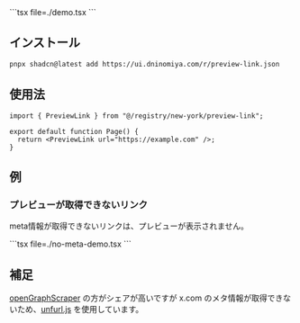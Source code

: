 
<DemoCanvas>
  <DemoPreview>
    <Demo />
  </DemoPreview>
  <DemoCode>
    ```tsx file=./demo.tsx
    ```
  </DemoCode>
</DemoCanvas>

## インストール

```bash
pnpx shadcn@latest add https://ui.dninomiya.com/r/preview-link.json
```

## 使用法

```tsx
import { PreviewLink } from "@/registry/new-york/preview-link";

export default function Page() {
  return <PreviewLink url="https://example.com" />;
}
```

## 例

### プレビューが取得できないリンク

meta情報が取得できないリンクは、プレビューが表示されません。

<DemoCanvas>
  <DemoPreview>
    <NoMetaDemo />
  </DemoPreview>
  <DemoCode>
    ```tsx file=./no-meta-demo.tsx
    ```
  </DemoCode>
</DemoCanvas>

## 補足

[openGraphScraper](https://github.com/jshemas/openGraphScraper#readme) の方がシェアが高いですが x.com のメタ情報が取得できないため、[unfurl.js](https://github.com/jacktuck/unfurl#readme) を使用しています。